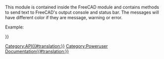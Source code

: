 <languages/>
{{VeryImportantMessage|(October 2019) Do not edit this page. The information is incomplete and outdated. For the latest API, see the [https://freecad.org/api autogenerated API documentation], or generate the documentation yourself, see [[Source documentation|Source documentation]].}}

This module is contained inside the FreeCAD module and contains methods to send text to FreeCAD's output console and status bar. The messages will have different color if they are message, warning or error. 

Example:
{{Code|code=
import FreeCAD
FreeCAD.Console.PrintMessage("Hello World!\n")
}}


{{APIFunction|GetStatus|"Log" or "Msg" or "Wrn" or "Err"|Get the status for either Log, Msg, Wrn or Error for an observer|a status string.}}
{{APIFunction|PrintError|string|Prints an error message to the output|nothing}}
{{APIFunction|PrintLog|string|Prints a log message to the output|nothing}}
{{APIFunction|PrintMessage|string|Prints a message to the output|nothing}}
{{APIFunction|PrintWarning|string|Prints a warning to the output|nothing}}
{{APIFunction|SetStatus|string|Set the stats for either Log, Msg, Wrn or Error for an observer| }}

{{Userdocnavi{{#translation:}}}}
[[Category:API{{#translation:}}]]
[[Category:Poweruser Documentation{{#translation:}}]]
{{clear}}